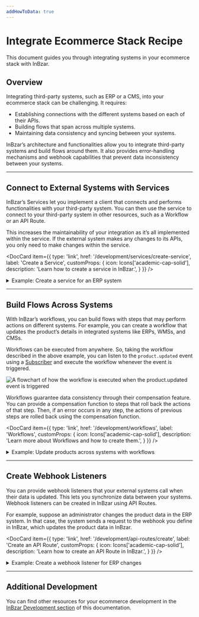 ```yaml
---
addHowToData: true
---
```



# Integrate Ecommerce Stack Recipe

This document guides you through integrating systems in your ecommerce stack with InBzar.

## Overview

Integrating third-party systems, such as ERP or a CMS, into your ecommerce stack can be challenging. It requires:

- Establishing connections with the different systems based on each of their APIs.
- Building flows that span across multiple systems.
- Maintaining data consistency and syncing between your systems.

InBzar’s architecture and functionalities allow you to integrate third-party systems and build flows around them. It also provides error-handling mechanisms and webhook capabilities that prevent data inconsistency between your systems.

<LearningPath pathName="integrate-ecommerce-stack" />

---

## Connect to External Systems with Services

InBzar’s Services let you implement a client that connects and performs functionalities with your third-party system. You can then use the service to connect to your third-party system in other resources, such as a Workflow or an API Route.

This increases the maintainability of your integration as it’s all implemented within the service. If the external system makes any changes to its APIs, you only need to make changes within the service.

<DocCard item={{
  type: 'link',
  href: '/development/services/create-service',
  label: 'Create a Service',
  customProps: {
    icon: Icons['academic-cap-solid'],
    description: 'Learn how to create a service in InBzar.',
  }
}} />

<Details>
  <Summary>Example: Create a service for an ERP system</Summary>

    Here’s an example of a service created for an external ERP system:

    ```ts title="src/services/erp.ts"
    import { ProductService, TransactionBaseService } from "@medusajs/medusa";
    import { MedusaError } from "@medusajs/utils"
    import axios, { AxiosInstance } from "axios"
    
    type InjectedDependencies = {
      productService: ProductService
    }
    
    class ErpService extends TransactionBaseService {
      private client_: AxiosInstance
      private productService_: ProductService
    
      constructor(container: InjectedDependencies) {
        super(container)
    
        this.productService_ = container.productService
        this.client_ = axios.create({
          baseURL: `https://api.erp-example.com`,
          headers: {
            Authorization: `Bearer ${process.env.ERP_TOKEN}`
          }
        })
      }
    
      async getProductERPDetails (id: string) {
        const product = await this.productService_.retrieve(id, {
          select: ["external_id"]
        })
    
        if (!product) {
          throw new MedusaError(MedusaError.Types.NOT_FOUND, `Product with id ${id} was not found.`)
        }
    
        const erpProduct = await this.client_.get(`/product/${product.external_id}`)
    
        return erpProduct
      }
    
      async updateProduct(product: any) {
        // do stuff
      }
    }
    
    export default ErpService
    ```

    In this example, you create an `ErpService` that is used to interact with the third-party system. In the service, you create a client using [axios](https://axios-http.com/) to send requests to the ERP system. If the system you’re integrating provides a JavaScript SDK, you can use that instead.
    
    Then, in the service, you create methods for each ERP functionality. For example, the `getProductErpDetails` method retrieves the details of a product in the ERP system.
    
:::tip

Products have an `external_id` attribute that can be used to store the product's ID in an external system.

:::

</Details>
    

---

## Build Flows Across Systems

With InBzar’s workflows, you can build flows with steps that may perform actions on different systems. For example, you can create a workflow that updates the product’s details in integrated systems like ERPs, WMSs, and CMSs.

Workflows can be executed from anywhere. So, taking the workflow described in the above example, you can listen to the `product.updated` event using a [Subscriber](../development/events/subscribers.mdx) and execute the workflow whenever the event is triggered.

![A flowchart of how the workflow is executed when the product.updated event is triggered](https://res.cloudinary.com/dza7lstvk/image/upload/v1701340569/Medusa%20Docs/Diagrams/workflow-recipe-example_wmwmo5.jpg)

Workflows guarantee data consistency through their compensation feature. You can provide a compensation function to steps that roll back the actions of that step. Then, if an error occurs in any step, the actions of previous steps are rolled back using the compensation function.

<DocCard item={{
  type: 'link',
  href: '/development/workflows',
  label: 'Workflows',
  customProps: {
    icon: Icons['academic-cap-solid'],
    description: 'Learn more about Workflows and how to create them.',
  }
}} />

<Details>
  <Summary>Example: Update products across systems with workflows</Summary>

    For example, create the following workflow in `src/workflows/update-product.ts`:

    ```ts title="src/workflows/update-product.ts"
    import { Product, ProductService } from "@medusajs/medusa"
    import {
      createStep,
      StepResponse,
      createWorkflow
    } from "@medusajs/workflows-sdk"
    import ErpService from "../services/erp"
    
    type WorkflowInput = {
      productId: string
    }
    
    const updateInErpStep = createStep("update-in-erp", async ({ productId }: WorkflowInput, context) => {
      const erpService: ErpService = context.container.resolve("erpService")
      const productService: ProductService = context.container.resolve("productService")
      
      const updatedProductData = await productService.retrieve(productId)
    
      const oldProductData = await erpService.getProductERPDetails(productId)
    
      await erpService.updateProduct(updatedProductData)
      
      return new StepResponse({}, {
    		// provide the old product data as a parameter
    		// to the compensation function in case an error
    		// occurs.
        oldProductData
      })
    }, async ({
      oldProductData
    }, context) => {
      const erpService: ErpService = context.container.resolve("erpService")
    
      await erpService.updateProduct(oldProductData)
    })
    
    const updateInCmsStep = createStep("update-in-cms", async({ productId }: WorkflowInput, context) => {
      // update product in CMS...
    })
    
    const updateInWmsStep = createStep("update-in-wms", async({ productId }: WorkflowInput, context) => {
      // update product in WMS...
    })
    
    const updateProductWorkflow = createWorkflow<
      WorkflowInput, void
    >("update-product-in-systems", 
    	function (input) {
      updateInErpStep(input)
    
      updateInCmsStep(input)
    
      updateInWmsStep(input)
    })
    
    export default updateProductWorkflow
    ```

    In this workflow, you create three steps: one to update the product in an ERP, another in a CMS, and another in a WMS.
    
    In the `update-in-erp` step, you resolve the ERP’s service that you created and use it to update the product in the ERP. You also provide a compensation function, which is passed as a third parameter to the `createStep` function. The compensation function reverts the update in the ERP system in case an error occurs.
    
    You then create the workflow `update-product-in-systems` which uses the three steps in its constructor function. The workflow’s constructor function doesn’t run until it’s executed.
    
    Then, create the subscriber at `src/subscribers/update-product.ts`:

    ```ts title="src/subscribers/update-product.ts"
    import { 
      type SubscriberConfig, 
      type SubscriberArgs,
      ProductService,
    } from "@medusajs/medusa"
    import updateProductWorkflow from "../workflows/update-product"
    
    export default async function handleProductUpdate({ 
      data, eventName, container, pluginOptions 
    }: SubscriberArgs<Record<string, any>>) {
      updateProductWorkflow(container)
        .run({
          input: {
            productId: data.id
          }
        })
        .then(() => {
          console.log("Updated product across systems.")
        })
    }
    
    export const config: SubscriberConfig = {
      event: ProductService.Events.UPDATED,
      context: {
        subscriberId: "product-update"
      }
    }
    ```

    The subscriber executes the workflow whenever the `product.updated` event is triggered, passing it the ID of the updated product.

</Details>

---

## Create Webhook Listeners

You can provide webhook listeners that your external systems call when their data is updated. This lets you synchronize data between your systems. Webhook listeners can be created in InBzar using API Routes. 

For example, suppose an administrator changes the product data in the ERP system. In that case, the system sends a request to the webhook you define in InBzar, which updates the product data in InBzar.

<DocCard item={{
  type: 'link',
  href: '/development/api-routes/create',
  label: 'Create an API Route',
  customProps: {
    icon: Icons['academic-cap-solid'],
    description: 'Learn how to create an API Route in InBzar.',
  }
}} />

<Details>
  <Summary>Example: Create a webhook listener for ERP changes</Summary>

    For example, create the file `src/api/webhooks/erp/update/route.ts` with the following content:

    ```ts title="src/api/webhooks/erp/update/route.ts"
    import { 
    	MedusaRequest, 
    	MedusaResponse, 
    	ProductService
    } from "@medusajs/medusa"
    
    export const POST = async (req: MedusaRequest, res: MedusaResponse) => {
      const { id, updatedData} = req.body
    
      const productService: ProductService = req.scope.resolve(
    		"productService"
    	)
    
      await productService.update(id, updatedData)
    
      res.status(200)
    }
    ```
    
    This creates a webhook listener for an ERP system. It receives the ID of a product and its updated data, assuming that’s how your ERP system sends the data.
    
    Then, create the file `src/api/middlewares.ts` with the following content:

    ```ts title="src/api/middlewares.ts"
    import { MiddlewaresConfig } from "@medusajs/medusa"
    import { raw } from "body-parser"
    
    export const config: MiddlewaresConfig = {
      routes: [
        {
          method: ["POST", "PUT"],
          matcher: "/webhooks/*",
          bodyParser: false,
          middlewares: [raw({ type: "application/json" })],
        },
      ],
    }
    ```

    This replaces the default JSON middleware with the raw middleware, which is useful for webhook routes.

</Details>

---

## Additional Development

You can find other resources for your ecommerce development in the [InBzar Development section](../development/overview.mdx) of this documentation.